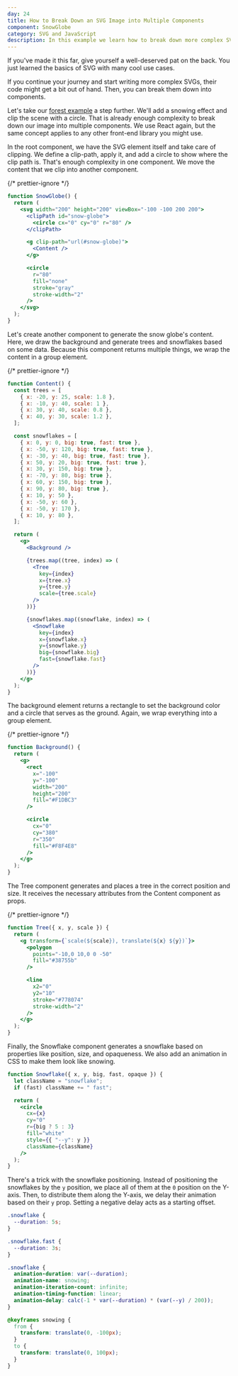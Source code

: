 ```yaml
---
day: 24
title: How to Break Down an SVG Image into Multiple Components
component: SnowGlobe
category: SVG and JavaScript
description: In this example we learn how to break down more complex SVG images into multiple components.
---
```



If you've made it this far, give yourself a well-deserved pat on the back. You just learned the basics of SVG with many cool use cases.

If you continue your journey and start writing more complex SVGs, their code might get a bit out of hand. Then, you can break them down into components.

Let's take our [forest example](/svg/scale) a step further. We'll add a snowing effect and clip the scene with a circle. That is already enough complexity to break down our image into multiple components. We use React again, but the same concept applies to any other front-end library you might use.

In the root component, we have the SVG element itself and take care of clipping. We define a clip-path, apply it, and add a circle to show where the clip path is. That's enough complexity in one component. We move the content that we clip into another component.

<Final>

{/* prettier-ignore */}
```jsx
function SnowGlobe() {
  return (
    <svg width="200" height="200" viewBox="-100 -100 200 200">
      <clipPath id="snow-globe">
        <circle cx="0" cy="0" r="80" />
      </clipPath>

      <g clip-path="url(#snow-globe)">
        <Content />
      </g>

      <circle
        r="80"
        fill="none"
        stroke="gray"
        stroke-width="2"
      />
    </svg>
  );
}
```

Let's create another component to generate the snow globe's content. Here, we draw the background and generate trees and snowflakes based on some data. Because this component returns multiple things, we wrap the content in a group element.

{/* prettier-ignore */}
```jsx
function Content() {
  const trees = [
    { x: -20, y: 25, scale: 1.8 },
    { x: -10, y: 40, scale: 1 },
    { x: 30, y: 40, scale: 0.8 },
    { x: 40, y: 30, scale: 1.2 },
  ];

  const snowflakes = [
    { x: 0, y: 0, big: true, fast: true },
    { x: -50, y: 120, big: true, fast: true },
    { x: -30, y: 40, big: true, fast: true },
    { x: 50, y: 20, big: true, fast: true },
    { x: 30, y: 150, big: true },
    { x: -70, y: 80, big: true },
    { x: 60, y: 150, big: true },
    { x: 90, y: 80, big: true },
    { x: 10, y: 50 },
    { x: -50, y: 60 },
    { x: -50, y: 170 },
    { x: 10, y: 80 },
  ];

  return (
    <g>
      <Background />

      {trees.map((tree, index) => (
        <Tree
          key={index}
          x={tree.x}
          y={tree.y}
          scale={tree.scale}
        />
      ))}

      {snowflakes.map((snowflake, index) => (
        <Snowflake
          key={index}
          x={snowflake.x}
          y={snowflake.y}
          big={snowflake.big}
          fast={snowflake.fast}
        />
      ))}
    </g>
  );
}
```

The background element returns a rectangle to set the background color and a circle that serves as the ground. Again, we wrap everything into a group element.

{/* prettier-ignore */}
```jsx
function Background() {
  return (
    <g>
      <rect
        x="-100"
        y="-100"
        width="200"
        height="200"
        fill="#F1DBC3"
      />

      <circle
        cx="0"
        cy="380"
        r="350"
        fill="#F8F4E8"
      />
    </g>
  );
}
```

The Tree component generates and places a tree in the correct position and size. It receives the necessary attributes from the Content component as props.

{/* prettier-ignore */}
```jsx
function Tree({ x, y, scale }) {
  return (
    <g transform={`scale(${scale}), translate(${x} ${y})`}>
      <polygon
        points="-10,0 10,0 0 -50"
        fill="#38755b"
      />

      <line
        x2="0"
        y2="10"
        stroke="#778074"
        stroke-width="2"
      />
    </g>
  );
}
```

Finally, the Snowflake component generates a snowflake based on properties like position, size, and opaqueness. We also add an animation in CSS to make them look like snowing.

```jsx
function Snowflake({ x, y, big, fast, opaque }) {
  let className = "snowflake";
  if (fast) className += " fast";

  return (
    <circle
      cx={x}
      cy="0"
      r={big ? 5 : 3}
      fill="white"
      style={{ "--y": y }}
      className={className}
    />
  );
}
```

There's a trick with the snowflake positioning. Instead of positioning the snowflakes by the `y` position, we place all of them at the `0` position on the Y-axis. Then, to distribute them along the Y-axis, we delay their animation based on their `y` prop. Setting a negative delay acts as a starting offset.

```css
.snowflake {
  --duration: 5s;
}

.snowflake.fast {
  --duration: 3s;
}

.snowflake {
  animation-duration: var(--duration);
  animation-name: snowing;
  animation-iteration-count: infinite;
  animation-timing-function: linear;
  animation-delay: calc(-1 * var(--duration) * (var(--y) / 200));
}

@keyframes snowing {
  from {
    transform: translate(0, -100px);
  }
  to {
    transform: translate(0, 100px);
  }
}
```

</Final>
